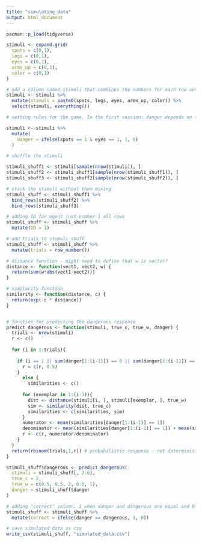 ```yaml
---
title: "simulating_data"
output: html_document
---
```


```r
pacman::p_load(tidyverse)
```


```r
stimuli <- expand.grid(
  spots = c(0,1),
  legs = c(0,1),
  eyes = c(0,1),
  arms_up = c(0,1),
  color = c(0,1)
)

# add a column named stimuli that combines the numbers for each row and keeps the originlals
stimuli <- stimuli %>%
  mutate(stimuli = paste0(spots, legs, eyes, arms_up, color)) %>%
  select(stimuli, everything())
```

```r
# setting rules for the game, In the first session: danger depends on the alien having spots AND eyes on stalks (feature 1 AND feature 3 both being 1); nutrition depends on arms being up (feature 4 being 1).

stimuli <- stimuli %>%
  mutate(
    danger = ifelse(spots == 1 & eyes == 1, 1, 0)
  )

```

```r
# shuffle the stimuli

stimuli_shuff1 <- stimuli[sample(nrow(stimuli)), ]
stimuli_shuff2 <- stimuli_shuff1[sample(nrow(stimuli_shuff1)), ]
stimuli_shuff3 <- stimuli_shuff2[sample(nrow(stimuli_shuff2)), ]

# stack the stimuli without them mixing
stimuli_shuff <- stimuli_shuff1 %>%
  bind_rows(stimuli_shuff2) %>%
  bind_rows(stimuli_shuff3)

# adding ID for agent just number 1 all rows
stimuli_shuff <- stimuli_shuff %>%
  mutate(ID = 1)

# add trials to stimuli_shuff
stimuli_shuff <- stimuli_shuff %>%
  mutate(trials = row_number())

```


```r
# distance function - might need to define that w is vector?
distance <- function(vect1, vect2, w) {
  return(sum(w*abs(vect1-vect2)))
}

# similarity function 
similarity <- function(distance, c) {
  return(exp(-c * distance))
}


# function for predicting the dangerous response
predict_dangerous <- function(stimuli, true_c, true_w, danger) {
  trials <- nrow(stimuli)
  r <- c()
  
  for (i in 1:trials){
    
    if (i == 1 || sum(danger[1:(i-1)]) == 0 || sum(danger[1:(i-1)]) == (i-1)) {
      r = c(r, 0.5)
    }
      else {
        similarities <- c()
      
      for (exemplar in 1:(i-1)){
        dist <- distance(stimuli[i, ], stimuli[exemplar, ], true_w)
        sim <- similarity(dist, true_c)
        similarities <- c(similarities, sim)
      }
      numerator <- mean(similarities[danger[1:(i-1)] == 1])
      denominator <- mean(similarities[danger[1:(i-1)] == 1]) + mean(similarities[danger[1:(i-1)] == 0])
      r <- c(r, numerator/denominator)
    }
  }
  return(rbinom(trials,1,r)) # probabilistic response - not deterministic
}

```

```r

stimuli_shuff$dangerous <- predict_dangerous(
  stimuli = stimuli_shuff[, 2:6],
  true_c = 2,
  true_w = c(0.5, 0.5, 2, 0.5, 1),
  danger = stimuli_shuff$danger
)

```

```r
# adding "correct" column. 1 when danger and dangerous are equal and 0 when not
stimuli_shuff <- stimuli_shuff %>%
  mutate(correct = ifelse(danger == dangerous, 1, 0))

```



```r
# save simulated data as csv
write_csv(stimuli_shuff, "simulated_data.csv")
```


